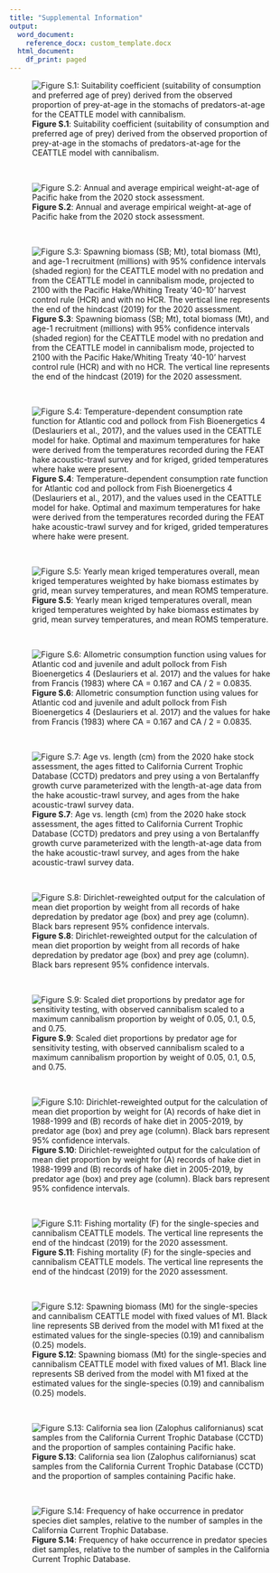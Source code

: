 ```yaml
---
title: "Supplemental Information"
output:
  word_document:
    reference_docx: custom_template.docx
  html_document:
    df_print: paged
---
```



![**Figure S.1**: Suitability coefficient (suitability of consumption and preferred age of prey) derived from the observed proportion of prey-at-age in the stomachs of predators-at-age for the CEATTLE model with cannibalism.](./plots/CEATTLE/cannibalism/suitability.png)

 &nbsp;  
 
 ![**Figure S.2**: Annual and average empirical weight-at-age of Pacific hake from the 2020 stock assessment.](./plots/weight-at-age.png)

 &nbsp;
 
![**Figure S.3**: Spawning biomass (SB; Mt), total biomass (Mt), and age-1 recruitment (millions) with 95% confidence intervals (shaded region) for the CEATTLE model with no predation and from the CEATTLE model in cannibalism mode, projected to 2100 with the Pacific Hake/Whiting Treaty ‘40-10’ harvest control rule (HCR) and with no HCR. The vertical line represents the end of the hindcast (2019) for the 2020 assessment.](./plots/CEATTLE/cannibalism/HCR_comparison.png)

 &nbsp;  

![**Figure S.4**: Temperature-dependent consumption rate function for Atlantic cod and pollock from Fish Bioenergetics 4 (Deslauriers et al., 2017), and the values used in the CEATTLE model for hake. Optimal and maximum temperatures for hake were derived from the temperatures recorded during the FEAT hake acoustic-trawl survey and for kriged, grided temperatures where hake were present.](./plots/bioenergetics/temp_consumption.png)

 &nbsp;  
 
 ![**Figure S.5**: Yearly mean kriged temperatures overall, mean kriged temperatures weighted by hake biomass estimates by grid, mean survey temperatures, and mean ROMS temperature.](./plots/temperature/mean_temp_compared.png)

 &nbsp;  

![**Figure S.6**: Allometric consumption function using values for Atlantic cod and juvenile and adult pollock from Fish Bioenergetics 4 (Deslauriers et al. 2017) and the values for hake from Francis (1983) where CA = 0.167 and CA / 2 = 0.0835.](./plots/bioenergetics/allometric_mass.png)

 &nbsp;  

![**Figure S.7**: Age vs. length (cm) from the 2020 hake stock assessment, the ages fitted to California Current Trophic Database (CCTD) predators and prey using a von Bertalanffy growth curve parameterized with the length-at-age data from the hake acoustic-trawl survey, and ages from the hake acoustic-trawl survey data.](./plots/diet/growth_curve.png)

 &nbsp;  

![**Figure S.8**: Dirichlet-reweighted output for the calculation of mean diet proportion by weight from all records of hake depredation by predator age (box) and prey age (column). Black bars represent 95% confidence intervals.](./plots/diet/Dirichlet/Dirichlet_all_years.png)

 &nbsp;  
 
![**Figure S.9**: Scaled diet proportions by predator age for sensitivity testing, with observed cannibalism scaled to a maximum cannibalism proportion by weight of 0.05, 0.1, 0.5, and 0.75.](./plots/CEATTLE/cannibalism/Testing/sensitivity_prop.png)
 
  
  &nbsp;
 
![**Figure S.10**: Dirichlet-reweighted output for the calculation of mean diet proportion by weight for (A) records of hake diet in 1988-1999 and (B) records of hake diet in 2005-2019, by predator age (box) and prey age (column). Black bars represent 95% confidence intervals.](./plots/diet/Dirichlet/Dirichlet_sens.png)
 
 &nbsp; 
 
 ![**Figure S.11**: Fishing mortality (F) for the single-species and cannibalism CEATTLE models. The vertical line represents the end of the hindcast (2019) for the 2020 assessment.](./plots/CEATTLE/cannibalism/F.png)
 
 &nbsp; 
 
![**Figure S.12**: Spawning biomass (Mt) for the single-species and cannibalism CEATTLE model with fixed values of M1. Black line represents SB derived from the model with M1 fixed at the estimated values for the single-species (0.19) and cannibalism (0.25) models.](./plots/CEATTLE/cannibalism/Testing/M1/M1_profile_SSB.png)
 
 &nbsp;
 
![**Figure S.13**: California sea lion (Zalophus californianus) scat samples from the California Current Trophic Database (CCTD) and the proportion of samples containing Pacific hake.](./plots/diet/Non-hake/CSL_hake_monthly.png)

 &nbsp; 

![**Figure S.14**: Frequency of hake occurrence in predator species diet samples, relative to the number of samples in the California Current Trophic Database.](./plots/diet/hake_predators.png)
